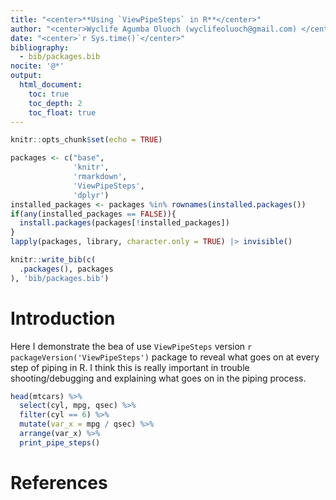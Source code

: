```yaml
---
title: "<center>**Using `ViewPipeSteps` in R**</center>"
author: "<center>Wyclife Agumba Oluoch (wyclifeoluoch@gmail.com) </center>"
date: "<center>`r Sys.time()`</center>"
bibliography: 
  - bib/packages.bib
nocite: '@*'
output: 
  html_document:
    toc: true
    toc_depth: 2
    toc_float: true
---
```


```r
knitr::opts_chunk$set(echo = TRUE)
```


```r
packages <- c("base",
              'knitr',
              'rmarkdown',
              'ViewPipeSteps',
              'dplyr')
installed_packages <- packages %in% rownames(installed.packages())
if(any(installed_packages == FALSE)){
  install.packages(packages[!installed_packages])
}
lapply(packages, library, character.only = TRUE) |> invisible()
```

```r
knitr::write_bib(c(
  .packages(), packages
), 'bib/packages.bib')
```

# Introduction

Here I demonstrate the bea of use `ViewPipeSteps` version `r packageVersion('ViewPipeSteps')` package to reveal what goes on at every step of piping in R. I think this is really important in trouble shooting/debugging and explaining what goes on in the piping process.

```r
head(mtcars) %>% 
  select(cyl, mpg, qsec) %>% 
  filter(cyl == 6) %>% 
  mutate(var_x = mpg / qsec) %>%
  arrange(var_x) %>% 
  print_pipe_steps()
```


# References
